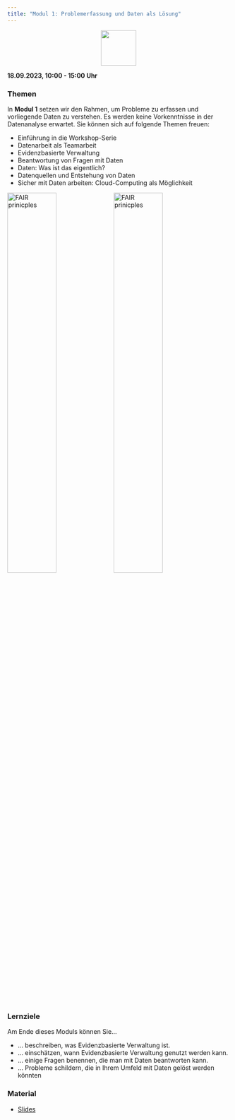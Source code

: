 ```yaml
---
title: "Modul 1: Problemerfassung und Daten als Lösung"
---
```


<p align="center">
<img src="../../icons/files.png" width="80" height="80" class="center">
</p> 

**18.09.2023, 10:00 - 15:00 Uhr**

### Themen
In **Modul 1** setzen wir den Rahmen, um Probleme zu erfassen und vorliegende Daten zu verstehen. Es werden keine Vorkenntnisse in der Datenanalyse erwartet. Sie können sich auf folgende Themen freuen:

* Einführung in die Workshop-Serie
* Datenarbeit als Teamarbeit
* Evidenzbasierte Verwaltung
* Beantwortung von Fragen mit Daten
* Daten: Was ist das eigentlich?
* Datenquellen und Entstehung von Daten
* Sicher mit Daten arbeiten: Cloud-Computing als Möglichkeit

![FAIR prinicples](../../icons/Daten-Fragen.jpg){width=47% fig-alt="F=findable, A=accessible, I=interoperable, R=reusable"}
![FAIR prinicples](../../icons/fair.jpg){width=47% fig-alt="F=findable, A=accessible, I=interoperable, R=reusable"}


::: {.callout-tip} 
### Lernziele
Am Ende dieses Moduls können Sie...

* ... beschreiben, was Evidenzbasierte Verwaltung ist.
* ... einschätzen, wann Evidenzbasierte Verwaltung genutzt werden kann.
* ... einige Fragen benennen, die man mit Daten beantworten kann.
* ... Probleme schildern, die in Ihrem Umfeld mit Daten gelöst werden könnten
:::


### Material
* [Slides](slides/ADA_Modul_1.pdf)

<!-- (https://drive.google.com/file/d/1-1aiS7UinFX32LJ_iHj99rRrj3ajpMPS/view?usp=sharing) -->
